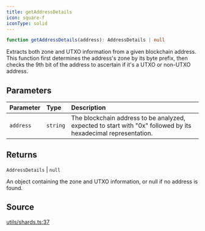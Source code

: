 ```yaml
---
title: getAddressDetails
icon: square-f
iconType: solid
---
```


```ts
function getAddressDetails(address): AddressDetails | null
```

Extracts both zone and UTXO information from a given blockchain address. This function first determines the address's
zone by its byte prefix, then checks the 9th bit of the address to ascertain if it's a UTXO or non-UTXO address.

## Parameters

| Parameter | Type | Description |
| :------ | :------ | :------ |
| `address` | `string` | The blockchain address to be analyzed, expected to start with "0x" followed by its<br />  hexadecimal representation. |

## Returns

`AddressDetails` \| `null`

An object containing the zone and UTXO information, or null if no address is found.

## Source

[utils/shards.ts:37](https://github.com/dominant-strategies/quais.js/blob/14d22c5ff060a85491cc4ef5cdd1465880791511/src/utils/shards.ts#L37)

